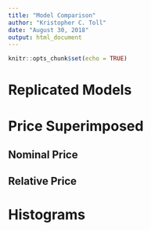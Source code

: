 ```yaml
---
title: "Model Comparison"
author: "Kristopher C. Toll"
date: "August 30, 2018"
output: html_document
---
```


```r
knitr::opts_chunk$set(echo = TRUE)
```

# Replicated Models

# Price Superimposed

## Nominal Price

## Relative Price

# Histograms

